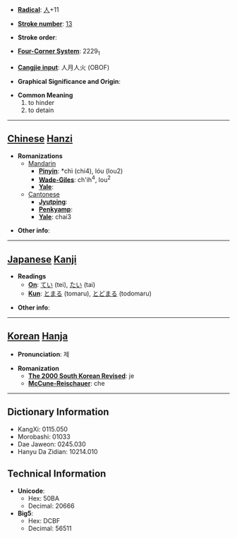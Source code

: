 * '''[[Wiktionary:Chinese radical index| Radical]]''': [[Wiktionary:Chinese radical index 人|人]]+11

* '''[[Wiktionary:Chinese total strokes index|Stroke number]]''': [[Wiktionary:Chinese total strokes index 13|13]]

* '''Stroke order''': 

* '''[[Wiktionary:Chinese four corner index|Four-Corner System]]''': 2229<sub>1</sub>

* '''[[Wiktionary:Chinese Cangjie index|Cangjie input]]''': 人月人火 (OBOF)

* '''Graphical Significance and Origin''': 

* '''Common Meaning'''
*#to hinder
*# to detain


----

== [[Chinese]] [[Hanzi]] ==

* '''Romanizations'''
** [[Mandarin]]
*** '''[[Pinyin]]''': *chì (chi4), lóu (lou2)
*** '''[[Wade-Giles]]''': ch'ih<sup>4</sup>, lou<sup>2</sup>
*** '''[[Yale]]''': 
**[[Cantonese]]
***'''[[Jyutping]]''':
***'''[[Penkyamp]]''': 
***'''[[Yale]]''': chai3

* '''Other info''': 

----

== [[Japanese]] [[Kanji]] ==

* '''Readings'''
** '''[[On]]''': [[てい]] (tei), [[たい]] (tai)
** '''[[Kun]]''': [[とまる]] (tomaru), [[とどまる]] (todomaru)

* '''Other info''':  

----

== [[Korean]] [[Hanja]] ==

* '''Pronunciation''': 제

* '''Romanization'''
** '''[[The 2000 South Korean Revised Romanization|The 2000 South Korean Revised]]''': je
** '''[[McCune-Reischauer]]''': che

----

== Dictionary Information ==

* KangXi: 0115.050
* Morobashi: 01033
* Dae Jaweon: 0245.030
* Hanyu Da Zidian: 10214.010

== Technical Information ==

* '''Unicode''':
** Hex: 50BA
** Decimal: 20666
* '''Big5''':
** Hex: DCBF
** Decimal: 56511